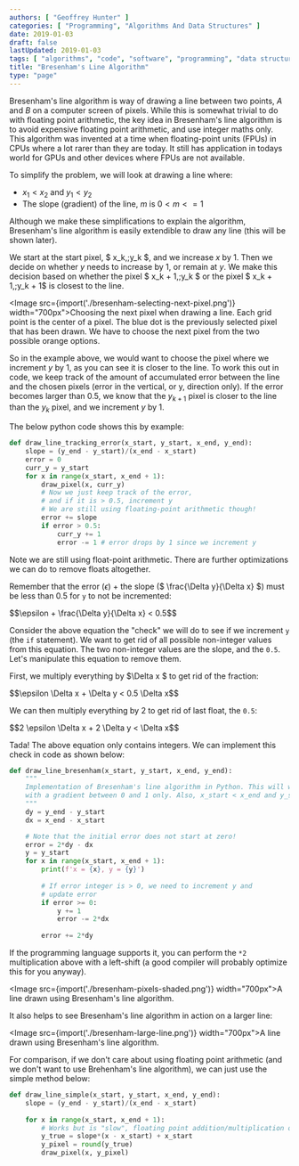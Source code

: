 ```yaml
---
authors: [ "Geoffrey Hunter" ]
categories: [ "Programming", "Algorithms And Data Structures" ]
date: 2019-01-03
draft: false
lastUpdated: 2019-01-03
tags: [ "algorithms", "code", "software", "programming", "data structures" ]
title: "Bresenham's Line Algorithm"
type: "page"
---
```



Bresenham's line algorithm is way of drawing a line between two points, $A$ and $B$ on a computer screen of pixels. While this is somewhat trivial to do with floating point arithmetic, the key idea in Bresenham's line algorithm is to avoid expensive floating point arithmetic, and use integer maths only. This algorithm was invented at a time when floating-point units (FPUs) in CPUs where a lot rarer than they are today. It still has application in todays world for GPUs and other devices where FPUs are not available.

To simplify the problem, we will look at drawing a line where:

* $x_1 < x_2$ and $y_1 < y_2$
* The slope (gradient) of the line, $m$ is $0 < m <= 1$

Although we make these simplifications to explain the algorithm, Bresenham's line algorithm is easily extendible to draw any line (this will be shown later).

We start at the start pixel, $ x_k,\;y_k $, and we increase $x$ by 1. Then we decide on whether $y$ needs to increase by 1, or remain at $y$. We make this decision based on whether the pixel $ x_k + 1,\;y_k $ or the pixel $ x_k + 1,\;y_k + 1$ is closest to the line.

<Image src={import('./bresenham-selecting-next-pixel.png')} width="700px">Choosing the next pixel when drawing a line. Each grid point is the center of a pixel. The blue dot is the previously selected pixel that has been drawn. We have to choose the next pixel from the two possible orange options.</Image>

So in the example above, we would want to choose the pixel where we increment $y$ by 1, as you can see it is closer to the line. To work this out in code, we keep track of the amount of accumulated error between the line and the chosen pixels (error in the vertical, or y, direction only). If the error becomes larger than 0.5, we know that the $y_{k+1}$ pixel is closer to the line than the $y_k$ pixel, and we increment $y$ by 1.

The below python code shows this by example:

```python
def draw_line_tracking_error(x_start, y_start, x_end, y_end):
    slope = (y_end - y_start)/(x_end - x_start) 
    error = 0
    curr_y = y_start
    for x in range(x_start, x_end + 1):       
        draw_pixel(x, curr_y)
        # Now we just keep track of the error,
        # and if it is > 0.5, increment y
        # We are still using floating-point arithmetic though!
        error += slope
        if error > 0.5:
            curr_y += 1
            error -= 1 # error drops by 1 since we increment y
```

Note we are still using float-point arithmetic. There are further optimizations we can do to remove floats altogether.

Remember that the error ($\epsilon$) + the slope ($ \frac{\Delta y}{\Delta x} $) must be less than 0.5 for `y` to not be incremented:

<div>$$\epsilon + \frac{\Delta y}{\Delta x} < 0.5$$</div>

Consider the above equation the "check" we will do to see if we increment `y` (the `if` statement). We want to get rid of all possible non-integer values from this equation. The two non-integer values are the slope, and the `0.5`. Let's manipulate this equation to remove them.

First, we multiply everything by $\Delta x $ to get rid of the fraction:

<div>$$\epsilon \Delta x + \Delta y < 0.5 \Delta x$$</div>

We can then multiply everything by 2 to get rid of last float, the `0.5`:

<div>$$2 \epsilon \Delta x + 2 \Delta y < \Delta x$$</div>

Tada! The above equation only contains integers. We can implement this check in code as shown below:

```python
def draw_line_bresenham(x_start, y_start, x_end, y_end):
    """
    Implementation of Bresenham's line algorithm in Python. This will work for positive sloped lines
    with a gradient between 0 and 1 only. Also, x_start < x_end and y_start < y_end must be true.
    """
    dy = y_end - y_start
    dx = x_end - x_start

    # Note that the initial error does not start at zero!
    error = 2*dy - dx    
    y = y_start
    for x in range(x_start, x_end + 1):       
        print(f'x = {x}, y = {y}')
        
        # If error integer is > 0, we need to increment y and
        # update error
        if error >= 0:
            y += 1
            error -= 2*dx            
        
        error += 2*dy
```

If the programming language supports it, you can perform the `*2` multiplication above with a left-shift (a good compiler will probably optimize this for you anyway).

<Image src={import('./bresenham-pixels-shaded.png')} width="700px">A line drawn using Bresenham's line algorithm.</Image>

It also helps to see Bresenham's line algorithm in action on a larger line:

<Image src={import('./bresenham-large-line.png')} width="700px">A line drawn using Bresenham's line algorithm.</Image>

For comparison, if we don't care about using floating point arithmetic (and we don't want to use Brehenham's line algorithm), we can just use the simple method below:

```python
def draw_line_simple(x_start, y_start, x_end, y_end):
    slope = (y_end - y_start)/(x_end - x_start)    
    
    for x in range(x_start, x_end + 1):        
        # Works but is "slow", floating point addition/multiplication on every pixel increment
        y_true = slope*(x - x_start) + x_start
        y_pixel = round(y_true)
        draw_pixel(x, y_pixel)
```